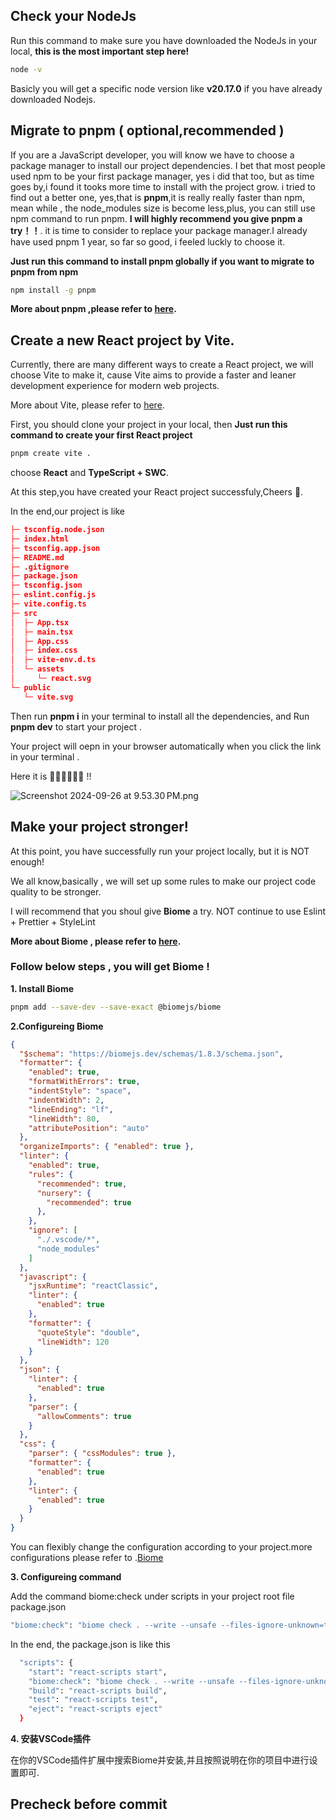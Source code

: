 ## Check your NodeJs
Run this command to make sure you have downloaded the NodeJs in your local,
<b>this is the most important step here! </b><br/>
```zsh
node -v
```
Basicly you will get a specific node version like <b>v20.17.0</b> if you have already downloaded Nodejs.

## Migrate to pnpm ( optional,recommended )

If you are a JavaScript developer, you will know we have to choose a package manager to install our project
dependencies. I bet that most people used npm to be your first package manager, yes i did that too, but as time goes
by,i found it tooks more time to install with the project grow. i tried to find out a better one, yes,that is <b>pnpm</b>,it is really really 
faster than npm, mean while , the node_modules size is become less,plus, you can still use npm command to run pnpm. <b>I will highly recommend you give pnpm a try！！</b>.
it is time to consider to replace your package manager.I already have used pnpm 1 year, so far so good, i feeled luckly to choose it. <br/>

<b>Just run this command to install pnpm globally if you want to migrate to pnpm from npm</b>

```sh
npm install -g pnpm
```
<b>More about pnpm ,please refer to [here](https://pnpm.io).</b>

## Create a new React project by Vite.

Currently, there are many different ways to create a React project, we will choose Vite to make it,
cause Vite aims to provide a faster and leaner development experience for modern web projects.

More about Vite, please refer to [here](https://vitejs.dev).

First, you should clone your project in your local, then <b>Just run this command to create your first React project</b>

```sh
pnpm create vite .
```
choose <b>React</b> and <b>TypeScript + SWC</b>.

At this step,you have created your React project successfuly,Cheers 🍻.

In the end,our project is like

```json
├─ tsconfig.node.json
├─ index.html
├─ tsconfig.app.json
├─ README.md
├─ .gitignore
├─ package.json
├─ tsconfig.json
├─ eslint.config.js
├─ vite.config.ts
├─ src
│  ├─ App.tsx
│  ├─ main.tsx
│  ├─ App.css
│  ├─ index.css
│  ├─ vite-env.d.ts
│  └─ assets
│     └─ react.svg
└─ public
   └─ vite.svg
```
Then run <b>pnpm i</b> in your terminal to install all the dependencies, and Run <b>pnpm dev</b> to start your project .

Your project will oepn in your browser automatically when you click the link in your terminal .

Here it is 👏🏻👏🏻👏🏻 !!

<img src="https://s1.locimg.com/2024/09/26/b9d309e653dd9.png" alt="Screenshot 2024-09-26 at 9.53.30 PM.png" title="Screenshot 2024-09-26 at 9.53.30 PM.png" />

## Make your project stronger!
At this point, you have successfully run your project locally, but it is NOT enough!

We all know,basically , we will set up some rules to make our project code quality to be stronger.

I will recommend that you shoul give <b>Biome</b> a try. NOT continue to use Eslint + Prettier + StyleLint

<b>More about Biome , please refer to [here](https://biomejs.dev).</b>

### Follow below steps , you will get Biome !

<b>1. Install Biome</b>

```zsh
pnpm add --save-dev --save-exact @biomejs/biome
```
<b>2.Configureing Biome</b>
```json
{
  "$schema": "https://biomejs.dev/schemas/1.8.3/schema.json",
  "formatter": {
    "enabled": true,
    "formatWithErrors": true,
    "indentStyle": "space",
    "indentWidth": 2,
    "lineEnding": "lf",
    "lineWidth": 80,
    "attributePosition": "auto"
  },
  "organizeImports": { "enabled": true },
  "linter": {
    "enabled": true,
    "rules": {
      "recommended": true,
      "nursery": {
        "recommended": true
      },
    },
    "ignore": [
      "./.vscode/*",
      "node_modules"
    ]
  },
  "javascript": {
    "jsxRuntime": "reactClassic",
    "linter": {
      "enabled": true
    },
    "formatter": {
      "quoteStyle": "double",
      "lineWidth": 120
    }
  },
  "json": {
    "linter": {
      "enabled": true
    },
    "parser": {
      "allowComments": true
    }
  },
  "css": {
    "parser": { "cssModules": true },
    "formatter": {
      "enabled": true
    },
    "linter": {
      "enabled": true
    }
  }
}

```
You can flexibly change the configuration according to your project.more configurations please refer to .[Biome](https://biomejs.dev)

<b>3. Configureing command</b>

Add the command biome:check under scripts in your project root file package.json
```zsh
"biome:check": "biome check . --write --unsafe --files-ignore-unknown=true --no-errors-on-unmatched"
```
In the end, the package.json is like this 
```zsh
  "scripts": {
    "start": "react-scripts start",
    "biome:check": "biome check . --write --unsafe --files-ignore-unknown=true --no-errors-on-unmatched",
    "build": "react-scripts build",
    "test": "react-scripts test",
    "eject": "react-scripts eject"
  }
```

<b>4. 安装VSCode插件</b>

在你的VSCode插件扩展中搜索Biome并安装,并且按照说明在你的项目中进行设置即可.

## Precheck before commit
